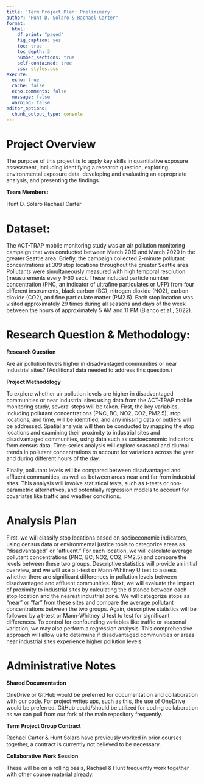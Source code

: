 ```yaml
---
title: 'Term Project Plan: Preliminary'
author: "Hunt D. Solaro & Rachael Carter"
format:
  html:
    df_print: "paged"
    fig_caption: yes
    toc: true
    toc_depth: 3
    number_sections: true
    self-contained: true
    css: styles.css
execute:
  echo: true
  cache: false
  echo.comments: false
  message: false
  warning: false
editor_options: 
  chunk_output_type: console
---
```

# Project Overview

The purpose of this project is to apply key skills in quantitative exposure assessment, including identifying a research question, exploring environmental exposure data, developing and evaluating an appropriate analysis, and presenting the findings.

**Team Members:**

Hunt D. Solaro
Rachael Carter

# Dataset:

The ACT-TRAP mobile monitoring study was an air pollution monitoring campaign that was conducted between March 2019 and March 2020 in the greater Seattle area. Briefly, the campaign collected 2-minute pollutant concentrations at 309 stop locations throughout the greater Seattle area. Pollutants were simultaneously measured with high temporal resolution (measurements every 1-60 sec). These included particle number concentration (PNC, an indicator of ultrafine particulates or UFP) from four different instruments, black carbon (BC), nitrogen dioxide (NO2), carbon dioxide (CO2), and fine particulate matter (PM2.5). Each stop location was visited approximately 29 times during all seasons and days of the week between the hours of approximately 5 AM and 11 PM (Blanco et al., 2022).

# Research Question & Methodology:

**Research Question**

Are air pollution levels higher in disadvantaged communities or near industrial sites? (Additional data needed to address this question.)

**Project Methodology**

To explore whether air pollution levels are higher in disadvantaged communities or near industrial sites using data from the ACT-TRAP mobile monitoring study, several steps will be taken. First, the key variables, including pollutant concentrations (PNC, BC, NO2, CO2, PM2.5), stop locations, and time, will be identified, and any missing data or outliers will be addressed. Spatial analysis will then be conducted by mapping the stop locations and examining their proximity to industrial sites and disadvantaged communities, using data such as socioeconomic indicators from census data. Time-series analysis will explore seasonal and diurnal trends in pollutant concentrations to account for variations across the year and during different hours of the day.

Finally, pollutant levels will be compared between disadvantaged and affluent communities, as well as between areas near and far from industrial sites. This analysis will involve statistical tests, such as t-tests or non-parametric alternatives, and potentially regression models to account for covariates like traffic and weather conditions.

# Analysis Plan

First, we will classify stop locations based on socioeconomic indicators, using census data or environmental justice tools to categorize areas as "disadvantaged" or "affluent." For each location, we will calculate average pollutant concentrations (PNC, BC, NO2, CO2, PM2.5) and compare the levels between these two groups. Descriptive statistics will provide an initial overview, and we will use a t-test or Mann-Whitney U test to assess whether there are significant differences in pollution levels between disadvantaged and affluent communities. Next, we will evaluate the impact of proximity to industrial sites by calculating the distance between each stop location and the nearest industrial zone. We will categorize stops as "near" or "far" from these sites and compare the average pollutant concentrations between the two groups. Again, descriptive statistics will be followed by a t-test or Mann-Whitney U test to test for significant differences. To control for confounding variables like traffic or seasonal variation, we may also perform a regression analysis. This comprehensive approach will allow us to determine if disadvantaged communities or areas near industrial sites experience higher pollution levels.

# Administrative Notes

**Shared Documentation**

OneDrive or GitHub would be preferred for documentation and collaboration with our code. For project writes ups, such as this, the use of OneDrive would be preferred. GitHub could/should be utilized for coding collaboration as we can pull from our fork of the main repository frequently. 

**Term Project Group Contract**

Rachael Carter & Hunt Solaro have previously worked in prior courses together, a contract is currently not believed to be necessary.

**Collaborative Work Session**

These will be on a rolling basis, Rachael & Hunt frequently work together with other course material already.